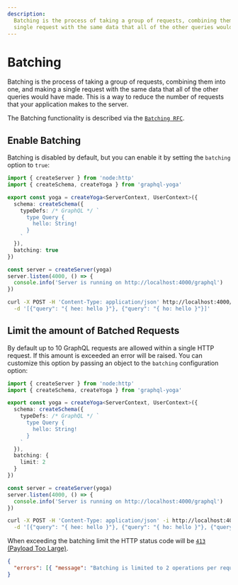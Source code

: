```yaml
---
description:
  Batching is the process of taking a group of requests, combining them into one, and making a
  single request with the same data that all of the other queries would have made.
---
```


# Batching

Batching is the process of taking a group of requests, combining them into one, and making a single
request with the same data that all of the other queries would have made. This is a way to reduce
the number of requests that your application makes to the server.

The Batching functionality is described via the
[`Batching RFC`](https://github.com/graphql/graphql-over-http/blob/main/rfcs/Batching.md).

## Enable Batching

Batching is disabled by default, but you can enable it by setting the `batching` option to `true`:

```ts filename="Disable batching"
import { createServer } from 'node:http'
import { createSchema, createYoga } from 'graphql-yoga'

export const yoga = createYoga<ServerContext, UserContext>({
  schema: createSchema({
    typeDefs: /* GraphQL */ `
      type Query {
        hello: String!
      }
    `
  }),
  batching: true
})

const server = createServer(yoga)
server.listen(4000, () => {
  console.info('Server is running on http://localhost:4000/graphql')
})
```

```bash filename="Execute batched operation"
curl -X POST -H 'Content-Type: application/json' http://localhost:4000/graphql \
  -d '[{"query": "{ hee: hello }"}, {"query": "{ ho: hello }"}]'
```

## Limit the amount of Batched Requests

By default up to 10 GraphQL requests are allowed within a single HTTP request. If this amount is
exceeded an error will be raised. You can customize this option by passing an object to the
`batching` configuration option:

```ts filename="Limit the amount of Batched Requests to 2"
import { createServer } from 'node:http'
import { createSchema, createYoga } from 'graphql-yoga'

export const yoga = createYoga<ServerContext, UserContext>({
  schema: createSchema({
    typeDefs: /* GraphQL */ `
      type Query {
        hello: String!
      }
    `
  }),
  batching: {
    limit: 2
  }
})

const server = createServer(yoga)
server.listen(4000, () => {
  console.info('Server is running on http://localhost:4000/graphql')
})
```

```bash filename="Execute batched operation (exceed limit)"
curl -X POST -H 'Content-Type: application/json' -i http://localhost:4000/graphql \
  -d '[{"query": "{ hee: hello }"}, {"query": "{ ho: hello }"}, {"query": "{ holla: hello }"}]'
```

When exceeding the batching limit the HTTP status code will be
[`413` (Payload Too Large)](https://developer.mozilla.org/en-US/docs/Web/HTTP/Status/413).

```json filename="GraphQL Error response"
{
  "errors": [{ "message": "Batching is limited to 2 operations per request." }]
}
```
